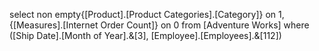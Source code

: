 select non empty{[Product].[Product Categories].[Category]} on 1,
{[Measures].[Internet Order Count]} on 0
from [Adventure Works]
where ([Ship Date].[Month of Year].&[3], [Employee].[Employees].&[112])